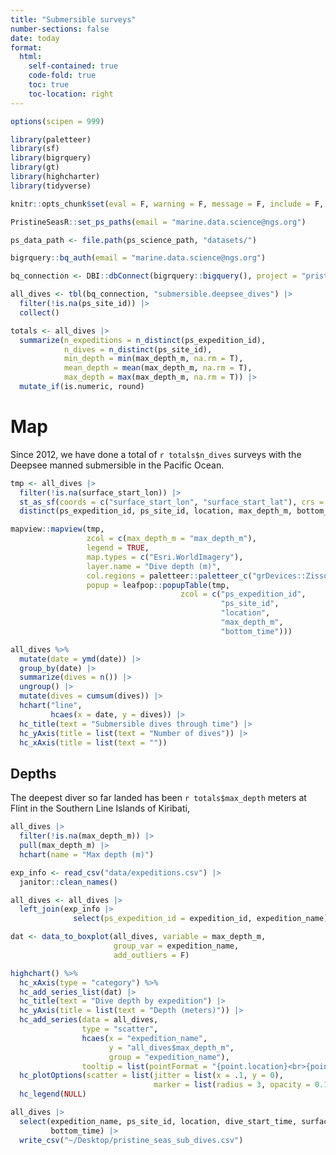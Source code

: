 ```yaml
---
title: "Submersible surveys"
number-sections: false
date: today
format: 
  html:
    self-contained: true
    code-fold: true
    toc: true
    toc-location: right
---
```


```r
options(scipen = 999)

library(paletteer)
library(sf)
library(bigrquery)
library(gt)
library(highcharter)
library(tidyverse)

knitr::opts_chunk$set(eval = F, warning = F, message = F, include = F, echo = F)

PristineSeasR::set_ps_paths(email = "marine.data.science@ngs.org")

ps_data_path <- file.path(ps_science_path, "datasets/")

bigrquery::bq_auth(email = "marine.data.science@ngs.org")

bq_connection <- DBI::dbConnect(bigrquery::bigquery(), project = "pristine-seas")
```

```r
all_dives <- tbl(bq_connection, "submersible.deepsee_dives") |> 
  filter(!is.na(ps_site_id)) |> 
  collect()

totals <- all_dives |> 
  summarize(n_expeditions = n_distinct(ps_expedition_id),
            n_dives = n_distinct(ps_site_id),
            min_depth = min(max_depth_m, na.rm = T),
            mean_depth = mean(max_depth_m, na.rm = T),
            max_depth = max(max_depth_m, na.rm = T)) |> 
  mutate_if(is.numeric, round)
```

# Map

Since 2012, we have done a total of `r totals$n_dives` surveys with the Deepsee manned submersible in the Pacific Ocean.

```r
tmp <- all_dives |> 
  filter(!is.na(surface_start_lon)) |> 
  st_as_sf(coords = c("surface_start_lon", "surface_start_lat"), crs = 4326) |> 
  distinct(ps_expedition_id, ps_site_id, location, max_depth_m, bottom_time, geometry) 

mapview::mapview(tmp,
                 zcol = c(max_depth_m = "max_depth_m"), 
                 legend = TRUE,
                 map.types = c("Esri.WorldImagery"),
                 layer.name = "Dive depth (m)",
                 col.regions = paletteer::paletteer_c("grDevices::Zissou 1", n = 10),
                 popup = leafpop::popupTable(tmp,
                                      zcol = c("ps_expedition_id",
                                               "ps_site_id",
                                               "location",
                                               "max_depth_m",
                                               "bottom_time")))
```

```r
all_dives %>%
  mutate(date = ymd(date)) |> 
  group_by(date) |> 
  summarize(dives = n()) |> 
  ungroup() |> 
  mutate(dives = cumsum(dives)) |> 
  hchart("line", 
         hcaes(x = date, y = dives)) |> 
  hc_title(text = "Submersible dives through time") |> 
  hc_yAxis(title = list(text = "Number of dives")) |> 
  hc_xAxis(title = list(text = "")) 
```

## Depths

The deepest diver so far landed has been `r totals$max_depth` meters at Flint in the Southern Line Islands of Kiribati,

```r
all_dives |> 
  filter(!is.na(max_depth_m)) |> 
  pull(max_depth_m) |> 
  hchart(name = "Max depth (m)")
```

```r
exp_info <- read_csv("data/expeditions.csv") |> 
  janitor::clean_names()

all_dives <- all_dives |> 
  left_join(exp_info |> 
              select(ps_expedition_id = expedition_id, expedition_name)) 

dat <- data_to_boxplot(all_dives, variable = max_depth_m, 
                       group_var = expedition_name,
                       add_outliers = F)

highchart() %>%
  hc_xAxis(type = "category") %>%
  hc_add_series_list(dat) |> 
  hc_title(text = "Dive depth by expedition") |> 
  hc_yAxis(title = list(text = "Depth (meters)")) |> 
  hc_add_series(data = all_dives,
                type = "scatter",
                hcaes(x = "expedition_name", 
                      y = "all_dives$max_depth_m", 
                      group = "expedition_name"),
                tooltip = list(pointFormat = "{point.location}<br>{point.ps_site_id}<br>{point.max_depth_m} meters")) |> 
  hc_plotOptions(scatter = list(jitter = list(x = .1, y = 0),
                                marker = list(radius = 3, opacity = 0.1,  lineWidth = 0.5))) |> 
  hc_legend(NULL) 

all_dives |> 
  select(expedition_name, ps_site_id, location, dive_start_time, surface_start_lon, surface_start_lat,
         bottom_time) |> 
  write_csv("~/Desktop/pristine_seas_sub_dives.csv")
```
